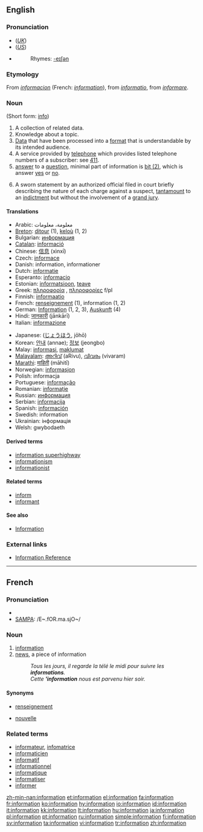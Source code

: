 {{see|Information}}
{{wikipedia|dab=Information (disambiguation)|information}}
==English==

{{rank|force|character|taking|466|information|seem|book|story}}

===Pronunciation===
* (''[[Received Pronunciation|UK]]'') {{IPA|/ˌɪnfəˈmeɪʃən/}}
* (''[[General American|US]]'') {{IPA|/ˌɪnfəɹˈmeɪʃən/}}
* {{audio|en-us-information.ogg|Audio (US)}}
*: Rhymes: [[Rhymes:English:-eɪʃǝn|-eɪʃǝn]]

===Etymology===
From {{OF.}} ''[[informacion]]'' (French: ''[[#French|information]]''), from {{L.}} ''[[informatio]]'', from ''[[informare]]''.

===Noun===
{{wikipedia}}
{{en-noun|informations|-}} (Short form: [[info]])

# A collection of related data.
# Knowledge about a topic.
# [[Data]] that have been processed into a [[format]] that is understandable by its intended audience.
# A service provided by [[telephone]] which provides listed telephone numbers of a subscriber: see [[411]].
# [[answer]] to a [[question]], minimal part of information is [[Bit#bit_.282.29|bit (2)]], which is answer [[yes]] or [[no]].
# {{countable|US|law}} A sworn statement by an authorized official filed in court briefly describing the nature of each charge against a suspect, [[tantamount]] to an [[indictment]] but without the involvement of a [[grand jury]].


====Translations====
{{checktrans-top}}
* Arabic: معلومة، معلومات
* [[Breton]]: [[ditour]] {{m}} (1), [[keloù]] {{m}} (1, 2)
* Bulgarian: [[информация]] {{f}}
* [[Catalan]]: [[informació]] {{f}}
* Chinese: [[信息]] (xìnxī)
* Czech: [[informace]] {{f}}
* Danish: information, informationer
* Dutch: [[informatie]] {{f}}
* Esperanto: [[informacio]]
* Estonian: [[informatsioon]], [[teave]]
* Greek: [[πληροφορία]] {{f}}, [[πληροφορίες]] f/pl
* Finnish: [[informaatio]]
* French: [[renseignement]] {{m}} (1), information {{f}} (1, 2)
* German: [[Information]] {{f}} (1, 2, 3), [[Auskunft]] {{f}} (4)
* Hindi: [[जानकारी]] (jānkārī)
* Italian: [[informazione]]
{{trans-mid}}
* Japanese: {{JAchar|[[情報]]}} ([[じょうほう]], jōhō)
* Korean: [[안내]] (annae); [[정보]] (jeongbo)
* Malay: [[informasi]], [[maklumat]]
* [[Malayalam]]: [[അറിവ്]] (aRivu), [[വിവരം]] (vivaram)
* [[Marathi]]: [[माहिती]] (māhitī)
* Norwegian: [[informasjon]]
* Polish: informacja {{f}}
* Portuguese: [[informação]] {{f}}
* Romanian: [[informaţie]] {{f}}
* Russian: [[информация]] {{f}}
* Serbian: [[informacija]] {{f}}
* Spanish: [[información]] {{f}}
* Swedish: information {{c}}
* Ukrainian: інформація {{f}}
* Welsh: gwybodaeth {{f}}
{{trans-bottom}}

====Derived terms====
* [[information superhighway]]
* [[informationism]]
* [[informationist]]

====Related terms====
* [[inform]]
* [[informant]]

====See also====
* [[Information]]

===External links===
* [http://www.referencenter.com Information Reference]

----

==French==

===Pronunciation===
* {{IPA|/ɛ̃.fɔʁ.ma.sjɔ̃/}}
* [[w:SAMPA|SAMPA]]: /E~.fOR.ma.sjO~/

===Noun===
{{en-noun|f}}

# [[#French|information]]
# [[news]], a piece of information
#: ''Tous les jours, il regarde la télé le midi pour suivre les '''informations'''.''
#: ''Cette ''''information''' nous est parvenu hier soir.''

====Synonyms====
*{{sense|information}} [[renseignement]]
* {{sense|a piece of information}} [[nouvelle]]

===Related terms===
* [[informateur]], [[infomatrice]]
* [[informaticien]]
* [[informatif]]
* [[informationnel]]
* [[informatique]]
* [[informatiser]]
* [[informer]]

[[zh-min-nan:information]]
[[et:information]]
[[el:information]]
[[fa:information]]
[[fr:information]]
[[ko:information]]
[[hy:information]]
[[io:information]]
[[id:information]]
[[it:information]]
[[kk:information]]
[[lt:information]]
[[hu:information]]
[[ja:information]]
[[pl:information]]
[[pt:information]]
[[ru:information]]
[[simple:information]]
[[fi:information]]
[[sv:information]]
[[ta:information]]
[[vi:information]]
[[tr:information]]
[[zh:information]]